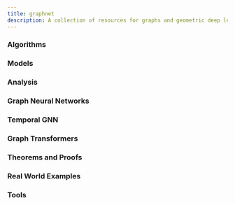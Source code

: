 ```yaml
---
title: graphnet
description: A collection of resources for graphs and geometric deep learning.
---
```


<div className="grid sm:grid-cols-3 gap-4 mt-6">

<Card href="/docs/graphnet/algorithms">

### Algorithms

</Card>

<Card href="/docs/graphnet/models">

### Models

</Card>

<Card href="/docs/graphnet/analysis">

### Analysis

</Card>

<Card href="/docs/graphnet/gnn">

### Graph Neural Networks

</Card>

<Card href="/docs/graphnet/tgn">

### Temporal GNN

</Card>

<Card href="/docs/graphnet/transformers">

### Graph Transformers

</Card>

<Card href="/docs/graphnet/theorems">

### Theorems and Proofs

</Card>

<Card href="/docs/graphnet/examples">

### Real World Examples

</Card>

<Card href="/docs/graphnet/tools">

### Tools

</Card>

</div>
